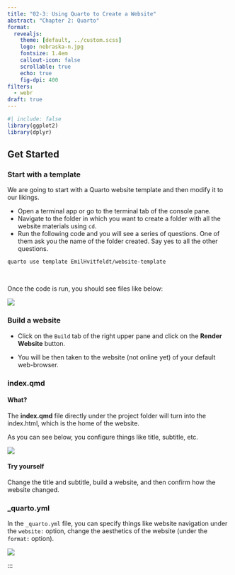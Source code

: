 ```yaml
---
title: "02-3: Using Quarto to Create a Website"
abstract: "Chapter 2: Quarto"
format:
  revealjs: 
    theme: [default, ../custom.scss]
    logo: nebraska-n.jpg
    fontsize: 1.4em
    callout-icon: false
    scrollable: true
    echo: true
    fig-dpi: 400
filters:
  - webr
draft: true
---
```


```r
#| include: false
library(ggplot2)
library(dplyr)
```

## Get Started

::: {.panel-tabset}

### Start with a template

We are going to start with a Quarto website template and then modify it to our likings.

+ Open a terminal app or go to the terminal tab of the console pane.
+ Navigate to the folder in which you want to create a folder with all the website materials using `cd`.
+ Run the following code and you will see a series of questions. One of them ask you the name of the folder created. Say yes to all the other questions.

```console
quarto use template EmilHvitfeldt/website-template
```

<br>

Once the code is run, you should see files like below:

![](files-quarto-website-template.png){fig-align="center"}

### Build a website

+ Click on the `Build` tab of the right upper pane and click on the **Render Website** button.

+ You will be then taken to the website (not online yet) of your default web-browser.

### index.qmd

::: {.panel-tabset}

#### What?

The **index.qmd** file directly under the project folder will turn into the index.html, which is the home of the website.

As you can see below, you configure things like title, subtitle, etc.

![](home-index-qmd.png)

#### Try yourself

Change the title and subtitle, build a website, and then confirm how the website changed. 

:::
<!--end of panel-->

### _quarto.yml

In the `_quarto.yml` file, you can specify things like website navigation under the `website:` option, change the aesthetics of the website (under the `format:` option).

![](quarto-yml.png)

:::
<!--end of panel-->







:::
<!--end of panel-->




